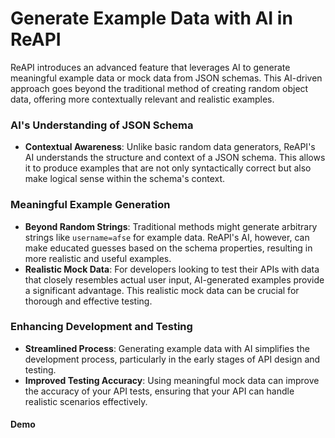 
# Generate Example Data with AI in ReAPI

ReAPI introduces an advanced feature that leverages AI to generate meaningful example data or mock data from JSON schemas. This AI-driven approach goes beyond the traditional method of creating random object data, offering more contextually relevant and realistic examples.

### AI's Understanding of JSON Schema

- **Contextual Awareness**: Unlike basic random data generators, ReAPI's AI understands the structure and context of a JSON schema. This allows it to produce examples that are not only syntactically correct but also make logical sense within the schema's context.

### Meaningful Example Generation

- **Beyond Random Strings**: Traditional methods might generate arbitrary strings like `username=afse` for example data. ReAPI's AI, however, can make educated guesses based on the schema properties, resulting in more realistic and useful examples.
- **Realistic Mock Data**: For developers looking to test their APIs with data that closely resembles actual user input, AI-generated examples provide a significant advantage. This realistic mock data can be crucial for thorough and effective testing.

### Enhancing Development and Testing

- **Streamlined Process**: Generating example data with AI simplifies the development process, particularly in the early stages of API design and testing.
- **Improved Testing Accuracy**: Using meaningful mock data can improve the accuracy of your API tests, ensuring that your API can handle realistic scenarios effectively.

#### Demo

<Youtube id="qq6ygd-avJY" />

